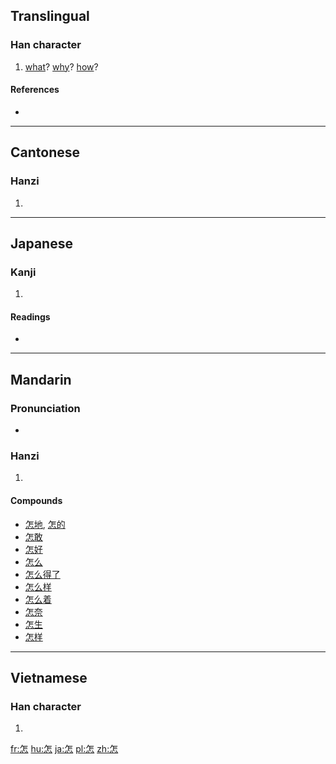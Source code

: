 ==Translingual==

===Han character===
{{Han char|rn=61|rad=心|as=05|sn=9|four=8033<sub>1</sub>|canj=人竹心 (OHP)}}

# [[what]]? [[why]]? [[how]]?

====References====
* {{Han ref|kx=0379.170|dkj=10431|dj=0708.010|hdz=42280.100|uh=600E|ud=24590|bh=ABE7|bd=44007}}

----

==Cantonese==

===Hanzi===
{{yue-hanzi|jyut=|y=jam2}}

# {{defn|lang=yue|sort=心05}}

----

==Japanese==

===Kanji===
{{ja-kanji|grade=|rs=心05}}

# {{defn|lang=ja|sort=心05}}

====Readings====
* {{ja-readings|on=[[しん]] (shin), [[そ]] (so)|kun=[[いかで]] (ikade)}}

----

==Mandarin==

===Pronunciation===
* {{audio|Zh-zen.ogg|Audio|lang=cmn}}

===Hanzi===
{{cmn-hanzi|pin=[[zěn]] ([[zen3]])|wg=tsen<sup>3</sup>}}

# {{defn|lang=cmn|sort=心05}}

====Compounds====
* [[怎地]], [[怎的]]
* [[怎敢]]
* [[怎好]]
* [[怎么]]
* [[怎么得了]]
* [[怎么样]]
* [[怎么着]]
* [[怎奈]]
* [[怎生]]
* [[怎样]]

----

==Vietnamese==

===Han character===
{{vi-hantu|[[chẩm]], [[chẩn]], [[tẩn]], [[trẫm]]|rs=心05}}

# {{defn|lang=vi|sort=心05}}

[[fr:怎]]
[[hu:怎]]
[[ja:怎]]
[[pl:怎]]
[[zh:怎]]